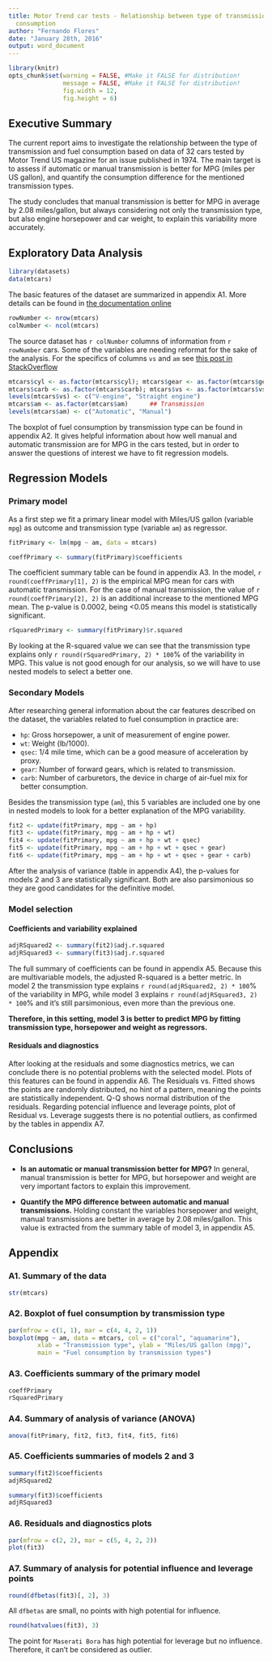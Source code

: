 ```yaml
---
title: Motor Trend car tests - Relationship between type of transmission and fuel
  consumption
author: "Fernando Flores"
date: "January 28th, 2016"
output: word_document
---
```


```r
library(knitr)
opts_chunk$set(warning = FALSE, #Make it FALSE for distribution!
               message = FALSE, #Make it FALSE for distribution!
               fig.width = 12,
               fig.height = 6)
```


## Executive Summary

The current report aims to investigate the relationship between the type of transmission and fuel consumption based on data of 32 cars tested by Motor Trend US magazine for an issue published in 1974. The main target is to assess if automatic or manual transmission is better for MPG (miles per US gallon), and quantify the consumption difference for the mentioned transmission types.

The study concludes that manual transmission is better for MPG in average by 2.08 miles/gallon, but always considering not only the transmission type, but also engine horsepower and car weight, to explain this variability more accurately.


## Exploratory Data Analysis

```r
library(datasets)
data(mtcars)
```

The basic features of the dataset are summarized in appendix A1. More details can be found in [the documentation online](https://stat.ethz.ch/R-manual/R-devel/library/datasets/html/mtcars.html)

```r
rowNumber <- nrow(mtcars)
colNumber <- ncol(mtcars)
```

The source dataset has `r colNumber` columns of information from `r rowNumber` cars. Some of the variables are needing reformat for the sake of the analysis. For the specifics of columns `vs` and `am` see [this post in StackOverflow](http://stackoverflow.com/questions/18617174/r-mtcars-dataset-meaning-of-vs-variable)

```r
mtcars$cyl <- as.factor(mtcars$cyl); mtcars$gear <- as.factor(mtcars$gear)
mtcars$carb <- as.factor(mtcars$carb); mtcars$vs <- as.factor(mtcars$vs)
levels(mtcars$vs) <- c("V-engine", "Straight engine")
mtcars$am <- as.factor(mtcars$am)      ## Transmission
levels(mtcars$am) <- c("Automatic", "Manual")
```

The boxplot of fuel consumption by transmission type can be found in appendix A2. It gives helpful information about how well manual and automatic transmission are for MPG in the cars tested, but in order to answer the questions of interest we have to fit regression models.


## Regression Models

### Primary model

As a first step we fit a primary linear model with Miles/US gallon (variable `mpg`) as outcome and transmission type (variable `am`) as regressor.

```r
fitPrimary <- lm(mpg ~ am, data = mtcars)
```

```r
coeffPrimary <- summary(fitPrimary)$coefficients
```

The coefficient summary table can be found in appendix A3. In the model, `r round(coeffPrimary[1], 2)` is the empirical MPG mean for cars with automatic transmission. For the case of manual transmission, the value of `r round(coeffPrimary[2], 2)` is an additional increase to the mentioned MPG mean. The p-value is 0.0002, being <0.05 means this model is statistically significant.

```r
rSquaredPrimary <- summary(fitPrimary)$r.squared
```

By looking at the R-squared value we can see that the transmission type explains only `r round(rSquaredPrimary, 2) * 100`% of the variability in MPG. This value is not good enough for our analysis, so we will have to use nested models to select a better one.


### Secondary Models

After researching general information about the car features described on the dataset, the variables related to fuel consumption in practice are:

- `hp`: Gross horsepower, a unit of measurement of engine power.
- `wt`: Weight (lb/1000).
- `qsec`: 1/4 mile time, which can be a good measure of acceleration by proxy.
- `gear`: Number of forward gears, which is related to transmission.
- `carb`: Number of carburetors, the device in charge of air-fuel mix for better consumption.

Besides the transmission type (`am`), this 5 variables are included one by one in nested models to look for a better explanation of the MPG variability.

```r
fit2 <- update(fitPrimary, mpg ~ am + hp)
fit3 <- update(fitPrimary, mpg ~ am + hp + wt)
fit4 <- update(fitPrimary, mpg ~ am + hp + wt + qsec)
fit5 <- update(fitPrimary, mpg ~ am + hp + wt + qsec + gear)
fit6 <- update(fitPrimary, mpg ~ am + hp + wt + qsec + gear + carb)
```

After the analysis of variance (table in appendix A4), the p-values for models 2 and 3 are statistically significant. Both are also parsimonious so they are good candidates for the definitive model.


### Model selection

#### Coefficients and variability explained

```r
adjRSquared2 <- summary(fit2)$adj.r.squared
adjRSquared3 <- summary(fit3)$adj.r.squared
```

The full summary of coefficients can be found in appendix A5. Because this are multivariable models, the adjusted R-squared is a better metric. In model 2 the transmission type explains `r round(adjRSquared2, 2) * 100`% of the variability in MPG, while model 3 explains `r round(adjRSquared3, 2) * 100`% and it's still parsimonious, even more than the previous one.

**Therefore, in this setting, model 3 is better to predict MPG by fitting transmission type, horsepower and weight as regressors.**


#### Residuals and diagnostics

After looking at the residuals and some diagnostics metrics, we can conclude there is no potential problems with the selected model. Plots of this features can be found in appendix A6. The Residuals vs. Fitted shows the points are randomly distributed, no hint of a pattern, meaning the points are statistically independent. Q-Q shows normal distribution of the residuals. Regarding potencial influence and leverage points, plot of Residual vs. Leverage suggests there is no potential outliers, as confirmed by the tables in appendix A7.


## Conclusions

- **Is an automatic or manual transmission better for MPG?**
In general, manual transmission is better for MPG, but horsepower and weight are very important factors to explain this improvement.

- **Quantify the MPG difference between automatic and manual transmissions.**
Holding constant the variables horsepower and weight, manual transmissions are better in average by 2.08 miles/gallon. This value is extracted from the summary table of model 3, in appendix A5.


## Appendix

### A1. Summary of the data

```r
str(mtcars)
```


### A2. Boxplot of fuel consumption by transmission type

```r
par(mfrow = c(1, 1), mar = c(4, 4, 2, 1))
boxplot(mpg ~ am, data = mtcars, col = c("coral", "aquamarine"),
        xlab = "Transmission type", ylab = "Miles/US gallon (mpg)",
        main = "Fuel consumption by transmission types")
```


### A3. Coefficients summary of the primary model

```r
coeffPrimary
rSquaredPrimary
```


### A4. Summary of analysis of variance (ANOVA)

```r
anova(fitPrimary, fit2, fit3, fit4, fit5, fit6)
```


### A5. Coefficients summaries of models 2 and 3

```r
summary(fit2)$coefficients
adjRSquared2

summary(fit3)$coefficients
adjRSquared3
```


### A6. Residuals and diagnostics plots

```r
par(mfrow = c(2, 2), mar = c(5, 4, 2, 2))
plot(fit3)
```


### A7. Summary of analysis for potential influence and leverage points

```r
round(dfbetas(fit3)[, 2], 3)
```

All `dfbetas` are small, no points with high potential for influence.

```r
round(hatvalues(fit3), 3)
```

The point for `Maserati Bora` has high potential for leverage but no influence. Therefore, it can't be considered as outlier.